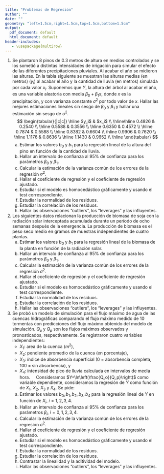 ```yaml
---
title: "Problemas de Regresión"
author: ""
date: ""
geometry: "left=1.5cm,right=1.5cm,top=1.5cm,bottom=1.5cm"
output:
  pdf_document: default
  html_document: default
header-includes:
   - \usepackage{multirow}
---
```


1. Se plantaron 8 pinos de $0.3$ metros de altura en medios controlados y se los sometió a distintas intensidades de irrigación
para simular el efecto de las diferentes precipitaciones pluviales. Al acabar el año se midieron las alturas. En la tabla siguiente
se muestran las alturas medias (en metros) 
($y_i$) al acabar el año y la cantidad de lluvia (en metros) simulada por cada valor $x_i$. 
Suponemos que $Y$, la altura del árbol al acabar el año, es una variable 
aleatoria con media $\beta_0+\beta_1 x$, donde $x$ es la precipitación, y con varianza constante
 $\sigma^2$ por todo valor de $x$. Hallar las mejores estimaciones lineales sin sesgo
 de  $\beta_0$ y $\beta_1$ y hallar una estimación sin sesgo de $\sigma^2$.
\ \newline
$$
\begin{tabular}{|c|c|}
\hline
$y_i$ & $x_i$ \\
\hline\hline 0.4826 & 0.2540 \\
\hline 0.5588 & 0.3556 \\
\hline 0.6350 & 0.4572 \\
\hline 0.7874 & 0.5588 \\
\hline 0.8382 & 0.6604 \\
\hline 0.9906 & 0.7620 \\
\hline 1.1176 & 0.8636 \\
\hline 1.1430 & 0.9652 \\
\hline
\end{tabular}
$$
    a) Estimar los valores $b_0$ y $b_1$ para la regresión lineal de la altura del pino en función de la cantidad de lluvia.
    a) Hallar un intervalo de confianza al 95% de confianza para los parámetros $\beta_0$ y $\beta_1$.
    a) Calcular la estimación de la varianza común de los errores de la regresión $\sigma^2$.
    a) Hallar el coeficiente de regresión y el coeficiente de regresión ajustado.
    a) Estudiar si el modelo es homocedástico gráficamente y usando el test correspondiente.
    a) Estudiar la normalidad de los residuos.
    a) Estudiar la correlación de los residuos.
    a) Hallar las observaciones "outliers", los "leverages" y las influyentes.
1. Los siguientes datos relacionan la producción de biomasa de soja con la radiación solar interceptada acumulada durante un período de ocho semanas después de la emergencia. La producción de biomasa es el peso seco medio en gramos de muestras independientes de cuatro plantas.
\ \newline
\begin{center}
\begin{tabular}{|c|c|}
\hline
$X$ (Radiación solar) & $Y$ Biomasa de la planta\\\hline
29.7 & 16.6\\
68.4 & 49.1\\
120.7 &  121.7 \\
217.2 & 219.6 \\
313.5 &  375.5\\
419.1 & 570.8 \\
535.9 & 648.2 \\
641.5 & 755.6 \\\hline
\end{tabular}
\end{center}
\ \newline
    a) Estimar los valores $b_0$ y $b_1$ para la regresión lineal de la biomasa de la planta en función de la radiación solar.
    a) Hallar un intervalo de confianza al 95% de confianza para los parámetros $\beta_0$ y $\beta_1$.
    a) Calcular la estimación de la varianza común de los errores de la regresión $\sigma^2$.
    a) Hallar el coeficiente de regresión y el coeficiente de regresión ajustado.
    a) Estudiar si el modelo es homocedástico gráficamente y usando el test correspondiente.
    a) Estudiar la normalidad de los residuos.
    a) Estudiar la correlación de los residuos.
    a) Hallar las observaciones "outliers", los "leverages" y las influyentes.
1. Se probó un modelo de simulación para el flujo máximo de agua de las cuencas hidrográficas comparando el flujo máximo medido de 10 tormentas con predicciones del flujo máximo obtenido del modelo de simulación. $Q_o$ y $Q_p$ son los flujos máximos observados y pronosticados, respectivamente. Se registraron cuatro variables independientes:
    - $X_1$: area de la cuenca ($m^2$),
    - $X_2$: pendiente promedio de la cuenca (en porcentaje),
    - $X_3$: índice de absorbencia superficial (0 = absorbencia completa, 100 = sin absorbencia), y
    - $X_4$: intensidad de pico de lluvia calculada en intervalos de media hora.
\ \newline
\begin{center}
\begin{tabular}{|r|r|r|r|r|r|}
\hline
$Q_o$ & $Q_p$ & $X_1$ & $X_2$ & $X_3$ & $X_4$\\\hline
28&32&.03&3.0&70&.6\\
112&142&.03&3.0&80&1.8\\
398&502&.13&6.5&65&2.0\\
772&790&1.00&15.0&60&.4\\
2294&3075&1.00&15.0&65&2.3\\
2484&3230&3.00&7.0&67&1.0\\
2586&3535&5.00&6.0&62&.9\\
3024&4265&7.00&6.5&56&1.1\\
4179&6529&7.00&6.5&56&1.4\\
710&935&7.00&6.5&56&.7\\\hline
\end{tabular}
\end{center}
\ \newline
Consideramos $Y=\ln\left(\frac{Q_o}{Q_p}\right)$ como variable dependiente, consideramos la regresión de $Y$ como función de $X_1$, $X_2$, $X_3$ y $X_4$. Se pide:
    a) Estimar los valores $b_0, b_1, b_2, b_3, b_4$ para la regresión lineal de $Y$ en función de $X_i$, $i=1,2,3,4$.
    a) Hallar un intervalo de confianza al 95% de confianza para los parámetros $\beta_i$, $i=0,1,2,3,4$.
    a) Calcular la estimación de la varianza común de los errores de la regresión $\sigma^2$.
    a) Hallar el coeficiente de regresión y el coeficiente de regresión ajustado.
    a) Estudiar si el modelo es homocedástico gráficamente y usando el test correspondiente.
    a) Estudiar la normalidad de los residuos.
    a) Estudiar la correlación de los residuos.
    a) Contrastar la linealidad y la aditividad del modelo.
    a) Hallar las observaciones "outliers", los "leverages" y las influyentes.

